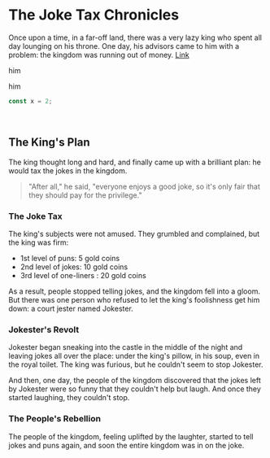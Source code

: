 # The Joke Tax Chronicles

Once upon a time, in a far-off land, there was a very lazy king who spent all day lounging on his throne. One day, his advisors came to him with a problem: the kingdom was running out of money. [Link](/)

him

him

```js
const x = 2;
```

<br />

## The King's Plan

The king thought long and hard, and finally came up with a brilliant plan: he would tax the jokes in the kingdom.

> "After all," he said, "everyone enjoys a good joke, so it's only fair that they should pay for the privilege."

### The Joke Tax

The king's subjects were not amused. They grumbled and complained, but the king was firm:

- 1st level of puns: 5 gold coins
- 2nd level of jokes: 10 gold coins
- 3rd level of one-liners : 20 gold coins

As a result, people stopped telling jokes, and the kingdom fell into a gloom. But there was one person who refused to let the king's foolishness get him down: a court jester named Jokester.

### Jokester's Revolt

Jokester began sneaking into the castle in the middle of the night and leaving jokes all over the place: under the king's pillow, in his soup, even in the royal toilet. The king was furious, but he couldn't seem to stop Jokester.

And then, one day, the people of the kingdom discovered that the jokes left by Jokester were so funny that they couldn't help but laugh. And once they started laughing, they couldn't stop.

### The People's Rebellion

The people of the kingdom, feeling uplifted by the laughter, started to tell jokes and puns again, and soon the entire kingdom was in on the joke.
